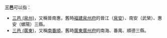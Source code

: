 '''三邑'''可以指：
* [[泉州三邑|三邑 (泉州)]]，又稱晉南惠，舊時[[福建布政使司|福建]][[泉州府|泉州府]]的晉江（[[泉安|泉安]]）、南安（武榮）、惠安（螺陽）三縣。
* [[三邑_(廣東)|三邑 (廣東)]]，又稱[[南番順|南番順]]，舊時[[廣東布政使司|廣東]][[廣州府|廣州府]]的南海、番禺、順德三縣。

{{disambig|S|Cat=二字地名消歧义}}